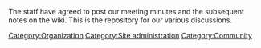 The staff have agreed to post our meeting minutes and the subsequent notes on the wiki. This is the repository for our various discussions.

[[Category:Organization]]
[[Category:Site administration]]
[[Category:Community]]